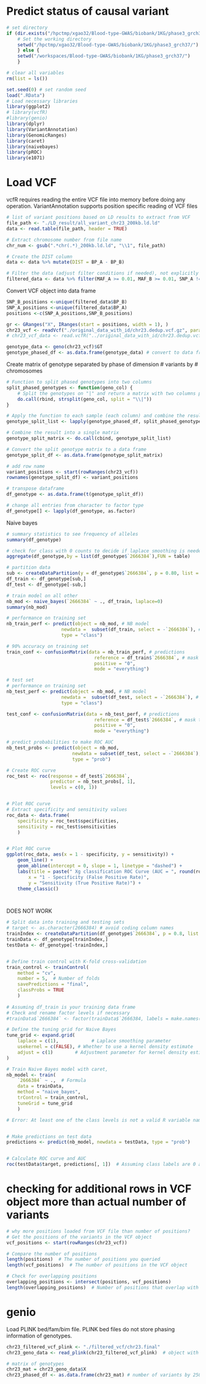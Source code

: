 # Predict status of causal variant 

```R
# set directory
if (dir.exists("/hpctmp/xgao32/Blood-type-GWAS/biobank/1KG/phase3_grch37/")) {
    # Set the working directory
    setwd("/hpctmp/xgao32/Blood-type-GWAS/biobank/1KG/phase3_grch37/")
    } else {
    setwd("/workspaces/Blood-type-GWAS/biobank/1KG/phase3_grch37/")
    }
```

```R
# clear all variables
rm(list = ls())

set.seed(0) # set random seed
load(".RData")
# Load necessary libraries
library(ggplot2)
# library(vcfR)
#library(genio)
library(dplyr)
library(VariantAnnotation)
library(GenomicRanges)
library(caret)
library(naivebayes)
library(pROC)
library(e1071)
```



# Load VCF
vcfR requires reading the entire VCF file into memory before doing any operation. VariantAnnotation supports position specific reading of VCF files
```R
# list of variant positions based on LD results to extract from VCF 
file_path <- "./LD_result/all_variant_chr23_200kb.ld.ld"
data <- read.table(file_path, header = TRUE)

# Extract chromosome number from file name
chr_num <- gsub(".*chr(.*)_200kb.ld.ld", "\\1", file_path)

# Create the DIST column
data <- data %>% mutate(DIST = BP_A - BP_B)

# Filter the data (adjust filter conditions if needed), not explicitly filtering for R2 with any causal variants
filtered_data <- data %>% filter(MAF_A >= 0.01, MAF_B >= 0.01, SNP_A != SNP_B, R2 >= 0.0)
```
Convert VCF object into data frame
```R
SNP_B_positions <-unique(filtered_data$BP_B)
SNP_A_positions <-unique(filtered_data$BP_A)
positions <-c(SNP_A_positions,SNP_B_positions)

gr <- GRanges("X", IRanges(start = positions, width = 1), )
chr23_vcf <- readVcf("./original_data_with_id/chr23.dedup.vcf.gz", param = ScanVcfParam(which = gr))
# chr23_vcf_data <- read.vcfR("../original_data_with_id/chr23.dedup.vcf.gz")

genotype_data <- geno(chr23_vcf)$GT
genotype_phased_df <- as.data.frame(genotype_data) # convert to data frame
```

Create matrix of genotype separated by phase of dimension # variants by # chromosomes
```R
# Function to split phased genotypes into two columns
split_phased_genotypes <- function(geno_col) {
    # Split the genotypes on "|" and return a matrix with two columns per sample
    do.call(rbind, strsplit(geno_col, split = "\\|"))
}

# Apply the function to each sample (each column) and combine the results
genotype_split_list <- lapply(genotype_phased_df, split_phased_genotypes)

# Combine the result into a single matrix
genotype_split_matrix <- do.call(cbind, genotype_split_list)

# Convert the split genotype matrix to a data frame
genotype_split_df <- as.data.frame(genotype_split_matrix)

# add row name
variant_positions <- start(rowRanges(chr23_vcf))
rownames(genotype_split_df) <- variant_positions

# transpose dataframe 
df_genotype <- as.data.frame(t(genotype_split_df))

# change all entries from character to factor type 
df_genotype[] <- lapply(df_genotype, as.factor)
```

Naive bayes
```R
# summary statistics to see frequency of alleles
summary(df_genotype)

# check for class with 0 counts to decide if laplace smoothing is needed
aggregate(df_genotype,by = list(df_genotype$`2666384`),FUN = table)

# partition data
sub <- createDataPartition(y = df_genotype$`2666384`, p = 0.80, list = FALSE)
df_train <- df_genotype[sub,]
df_test <- df_genotype[-sub,]

# train model on all other
nb_mod <- naive_bayes(`2666384` ~ ., df_train, laplace=0)
summary(nb_mod)

# performance on training set
nb_train_perf <- predict(object = nb_mod, # NB model
                    newdata =  subset(df_train, select = -`2666384`), # predictors
                    type = "class")

# 90% accuracy on training set
train_conf <- confusionMatrix(data = nb_train_perf, # predictions
                                reference = df_train$`2666384`, # mask target variable in training set
                                positive = "0",
                                mode = "everything")

# test set
# performance on training set
nb_test_perf <- predict(object = nb_mod, # NB model
                    newdata =  subset(df_test, select = -`2666384`), # predictors
                    type = "class")

test_conf <- confusionMatrix(data = nb_test_perf, # predictions
                                reference = df_test$`2666384`, # mask target variable in training set
                                positive = "0",
                                mode = "everything")

# predict probabilities to make ROC AUC
nb_test_probs <- predict(object = nb_mod, 
                        newdata = subset(df_test, select = -`2666384`), 
                        type = "prob")

# Create ROC curve
roc_test <- roc(response = df_test$`2666384`, 
                predictor = nb_test_probs[, 1], 
                levels = c(0, 1))


# Plot ROC curve
# Extract specificity and sensitivity values
roc_data <- data.frame(
    specificity = roc_test$specificities,
    sensitivity = roc_test$sensitivities
    )


# Plot ROC curve
ggplot(roc_data, aes(x = 1 - specificity, y = sensitivity)) +
    geom_line() +
    geom_abline(intercept = 0, slope = 1, linetype = "dashed") +
    labs(title = paste(" Xg classification ROC Curve (AUC = ", round(roc_test$auc, 3), ")"), 
        x = "1 - Specificity (False Positive Rate)", 
        y = "Sensitivity (True Positive Rate)") +
    theme_classic()



```

```R

```



DOES NOT WORK 
```R
# Split data into training and testing sets
# target <- as.character(2666384) # avoid coding column names
trainIndex <- createDataPartition(df_genotype$`2666384`, p = 0.8, list = FALSE)
trainData <- df_genotype[trainIndex,]
testData <- df_genotype[-trainIndex,]


# Define train control with K-fold cross-validation
train_control <- trainControl(
    method = "cv",
    number = 5,  # Number of folds
    savePredictions = "final",
    classProbs = TRUE
    )
    
# Assuming df_train is your training data frame
# Check and rename factor levels if necessary
#trainData$`2666384` <- factor(trainData$`2666384, labels = make.names(levels(as.factor(trainData$`2666384`))))

# Define the tuning grid for Naive Bayes
tune_grid <- expand.grid(
    laplace = c(1),            # Laplace smoothing parameter
    usekernel = c(FALSE), # Whether to use a kernel density estimate
    adjust = c(1)        # Adjustment parameter for kernel density estimation
)

# Train Naive Bayes model with caret, 
nb_model <- train(
    `2666384` ~ .,  # Formula
    data = trainData,
    method = "naive_bayes",
    trControl = train_control,
    tuneGrid = tune_grid
    )

# Error: At least one of the class levels is not a valid R variable name; This will cause errors when class probabilities are generated because the variables names will be converted to  X0, X1 . Please use factor levels that can be used as valid R variable names  (see ?make.names for help).


# Make predictions on test data
predictions <- predict(nb_model, newdata = testData, type = "prob")


# Calculate ROC curve and AUC
roc(testData$target, predictions[, 1])  # Assuming class labels are 0 and 1

```



# checking for additional rows in VCF object more than actual number of variants
```R
# why more positions loaded from VCF file than number of positions?
# Get the positions of the variants in the VCF object
vcf_positions <- start(rowRanges(chr23_vcf))

# Compare the number of positions
length(positions)  # The number of positions you queried
length(vcf_positions)  # The number of positions in the VCF object

# Check for overlapping positions
overlapping_positions <- intersect(positions, vcf_positions)
length(overlapping_positions)  # Number of positions that overlap with your query


```

# genio

Load PLINK bed/fam/bim file. PLINK bed files do not store phasing information of genotypes.
```R
chr23_filtered_vcf_plink <- "./filtered_vcf/chr23.final"
chr23_geno_data <- read_plink(chr23_filtered_vcf_plink)  # object with X, bim, fam 

# matrix of genotypes
chr23_mat = chr23_geno_data$X
chr23_phased_df <- as.data.frame(chr23_mat) # number of variants by 2504, df contains 0/1/2 to represent state of alleles
```